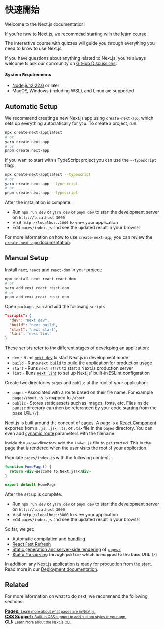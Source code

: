 # 快速開始

Welcome to the Next.js documentation!

If you're new to Next.js, we recommend starting with the [learn course](https://nextjs.org/learn/basics/create-nextjs-app).

The interactive course with quizzes will guide you through everything you need to know to use Next.js.

If you have questions about anything related to Next.js, you're always welcome to ask our community on [GitHub Discussions](https://github.com/vercel/next.js/discussions).

#### System Requirements

- [Node.js 12.22.0](https://nodejs.org/) or later
- MacOS, Windows (including WSL), and Linux are supported

## Automatic Setup

We recommend creating a new Next.js app using `create-next-app`, which sets up everything automatically for you. To create a project, run:

```bash
npx create-next-app@latest
# or
yarn create next-app
# or
pnpm create next-app
```

If you want to start with a TypeScript project you can use the `--typescript` flag:

```bash
npx create-next-app@latest --typescript
# or
yarn create next-app --typescript
# or
pnpm create next-app --typescript
```

After the installation is complete:

- Run `npm run dev` or `yarn dev` or `pnpm dev` to start the development server on `http://localhost:3000`
- Visit `http://localhost:3000` to view your application
- Edit `pages/index.js` and see the updated result in your browser

For more information on how to use `create-next-app`, you can review the [`create-next-app` documentation](/docs/api-reference/create-next-app.md).

## Manual Setup

Install `next`, `react` and `react-dom` in your project:

```bash
npm install next react react-dom
# or
yarn add next react react-dom
# or
pnpm add next react react-dom
```

Open `package.json` and add the following `scripts`:

```json
"scripts": {
  "dev": "next dev",
  "build": "next build",
  "start": "next start",
  "lint": "next lint"
}
```

These scripts refer to the different stages of developing an application:

- `dev` - Runs [`next dev`](/docs/api-reference/cli.md#development) to start Next.js in development mode
- `build` - Runs [`next build`](/docs/api-reference/cli.md#build) to build the application for production usage
- `start` - Runs [`next start`](/docs/api-reference/cli.md#production) to start a Next.js production server
- `lint` - Runs [`next lint`](/docs/api-reference/cli.md#lint) to set up Next.js' built-in ESLint configuration

Create two directories `pages` and `public` at the root of your application:

- `pages` - Associated with a route based on their file name. For example `pages/about.js` is mapped to `/about`
- `public` - Stores static assets such as images, fonts, etc. Files inside `public` directory can then be referenced by your code starting from the base URL (`/`).

Next.js is built around the concept of [pages](/docs/basic-features/pages.md). A page is a [React Component](https://reactjs.org/docs/components-and-props.html) exported from a `.js`, `.jsx`, `.ts`, or `.tsx` file in the `pages` directory. You can even add [dynamic route](/docs/routing/dynamic-routes) parameters with the filename.

Inside the `pages` directory add the `index.js` file to get started. This is the page that is rendered when the user visits the root of your application.

Populate `pages/index.js` with the following contents:

```jsx
function HomePage() {
  return <div>Welcome to Next.js!</div>
}

export default HomePage
```

After the set up is complete:

- Run `npm run dev` or `yarn dev` or `pnpm dev` to start the development server on `http://localhost:3000`
- Visit `http://localhost:3000` to view your application
- Edit `pages/index.js` and see the updated result in your browser

So far, we get:

- Automatic compilation and [bundling](/docs/advanced-features/compiler.md)
- [React Fast Refresh](https://nextjs.org/blog/next-9-4#fast-refresh)
- [Static generation and server-side rendering](/docs/basic-features/data-fetching/overview.md) of [`pages/`](/docs/basic-features/pages.md)
- [Static file serving](/docs/basic-features/static-file-serving.md) through `public/` which is mapped to the base URL (`/`)

In addition, any Next.js application is ready for production from the start. Read more in our [Deployment documentation](/docs/deployment.md).

## Related

For more information on what to do next, we recommend the following sections:

<div className="card">
  <a href="/docs/basic-features/pages.md">
    <b>Pages:</b>
    <small>Learn more about what pages are in Next.js.</small>
  </a>
</div>

<div className="card">
  <a href="/docs/basic-features/built-in-css-support.md">
    <b>CSS Support:</b>
    <small>Built-in CSS support to add custom styles to your app.</small>
  </a>
</div>

<div className="card">
  <a href="/docs/api-reference/cli.md">
    <b>CLI:</b>
    <small>Learn more about the Next.js CLI.</small>
  </a>
</div>

